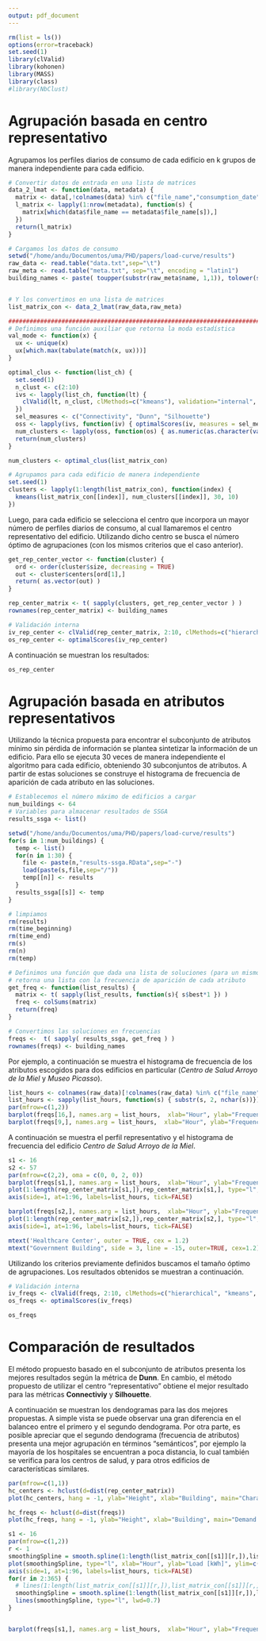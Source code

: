 ```yaml
---
output: pdf_document
---
```

```r
rm(list = ls())
options(error=traceback)
set.seed(1)
library(clValid)
library(kohonen)
library(MASS)
library(class)
#library(NbClust)
```



# Agrupación basada en centro representativo

Agrupamos los perfiles diarios de consumo de cada edificio en k grupos de manera independiente para cada edificio.

``` r
# Convertir datos de entrada en una lista de matrices
data_2_lmat <- function(data, metadata) {
  matrix <- data[,!colnames(data) %in% c("file_name","consumption_date")]
  l_matrix <- lapply(1:nrow(metadata), function(s) {
    matrix[which(data$file_name == metadata$file_name[s]),]
  })
  return(l_matrix)
}

# Cargamos los datos de consumo
setwd("/home/andu/Documentos/uma/PHD/papers/load-curve/results")
raw_data <- read.table("data.txt",sep="\t")
raw_meta <- read.table("meta.txt", sep="\t", encoding = "latin1")
building_names <- paste( toupper(substr(raw_meta$name, 1,1)), tolower(substr(raw_meta$name, 2,20)), sep="")


# Y los convertimos en una lista de matrices
list_matrix_con <- data_2_lmat(raw_data,raw_meta)

#######################################################################################
# Definimos una función auxiliar que retorna la moda estadística
val_mode <- function(x) {
  ux <- unique(x)
  ux[which.max(tabulate(match(x, ux)))]
}

optimal_clus <- function(list_ch) {
  set.seed(1)
  n_clust <- c(2:10)
  ivs <- lapply(list_ch, function(lt) {
    clValid(lt, n_clust, clMethods=c("kmeans"), validation="internal", maxitems=1000)
  })
  sel_measures <- c("Connectivity", "Dunn", "Silhouette")
  oss <- lapply(ivs, function(iv) { optimalScores(iv, measures = sel_measures) })
  num_clusters <- lapply(oss, function(os) { as.numeric(as.character(val_mode(os$Clusters))) })
  return(num_clusters)
}

num_clusters <- optimal_clus(list_matrix_con)

# Agrupamos para cada edificio de manera independiente
set.seed(1)
clusters <- lapply(1:length(list_matrix_con), function(index) {
  kmeans(list_matrix_con[[index]], num_clusters[[index]], 30, 10)
})


```


Luego, para cada edificio se selecciona el centro que incorpora un mayor número de perfiles diarios de consumo, al cual llamaremos el centro  representativo del edificio. Utilizando dicho centro se busca el número óptimo de agrupaciones (con los mismos criterios que el caso anterior).

``` r
get_rep_center_vector <- function(cluster) {
  ord <- order(cluster$size, decreasing = TRUE)
  out <- cluster$centers[ord[1],]
  return( as.vector(out) )
}

rep_center_matrix <- t( sapply(clusters, get_rep_center_vector ) )
rownames(rep_center_matrix) <- building_names

# Validación interna
iv_rep_center <- clValid(rep_center_matrix, 2:10, clMethods=c("hierarchical", "kmeans", "pam"), validation="internal")
os_rep_center <- optimalScores(iv_rep_center)

```

A continuación se muestran los resultados:

``` r
os_rep_center
```




# Agrupación basada en atributos representativos

Utilizando la técnica propuesta para encontrar el subconjunto de atributos mínimo sin pérdida de información se plantea sintetizar la información de un edificio. Para ello se ejecuta 30 veces de manera independiente el algoritmo para cada edificio, obteniendo 30 subconjuntos de atributos. A partir de estas soluciones se construye el histograma de frecuencia de aparición de cada atributo en las soluciones.

``` r
# Establecemos el número máximo de edificios a cargar
num_buildings <- 64
# Variables para almacenar resultados de SSGA
results_ssga <- list()

setwd("/home/andu/Documentos/uma/PHD/papers/load-curve/results")
for(s in 1:num_buildings) {
  temp <- list()
  for(n in 1:30) {
    file <- paste(n,"results-ssga.RData",sep="-")
    load(paste(s,file,sep="/"))
    temp[[n]] <- results
  }
  results_ssga[[s]] <- temp
}

# limpiamos
rm(results)
rm(time_beginning)
rm(time_end)
rm(s)
rm(n)
rm(temp)

# Definimos una función que dada una lista de soluciones (para un mismo edificio)
# retorna una lista con la frecuencia de aparición de cada atributo
get_freq <- function(list_results) {
  matrix <- t( sapply(list_results, function(s){ s$best*1 }) )
  freq <- colSums(matrix)
  return(freq)
}

# Convertimos las soluciones en frecuencias
freqs <-  t( sapply( results_ssga, get_freq ) )
rownames(freqs) <- building_names
```

Por ejemplo, a continuación se muestra el histograma de frecuencia de los atributos escogidos para dos edificios en particular (*Centro de Salud Arroyo de la Miel* y *Museo Picasso*).

``` r
list_hours <- colnames(raw_data)[!colnames(raw_data) %in% c("file_name","consumption_date")]
list_hours <- sapply(list_hours, function(s) { substr(s, 2, nchar(s))})
par(mfrow=c(1,2))
barplot(freqs[16,], names.arg = list_hours,  xlab="Hour", ylab="Frequency", main="Healthcare Center", ylim=c(0,30))
barplot(freqs[9,], names.arg = list_hours,  xlab="Hour", ylab="Frequency", main="Museum", ylim=c(0,30))
```

A continuación se muestra el perfil representativo y el histograma de frecuencia del edificio *Centro de Salud Arroyo de la Miel*.

``` r
s1 <- 16
s2 <- 57
par(mfrow=c(2,2), oma = c(0, 0, 2, 0))
barplot(freqs[s1,], names.arg = list_hours,  xlab="Hour", ylab="Frequency", ylim=c(0,30), main="Demand Footprint", cex.main=1)
plot(1:length(rep_center_matrix[s1,]),rep_center_matrix[s1,], type="l", xlab="Hour", ylab="Load [kWh]", ylim=c(0,max(rep_center_matrix[s1,])*1.2), main="Typical Load", cex.main=1, xaxt="n")
axis(side=1, at=1:96, labels=list_hours, tick=FALSE)

barplot(freqs[s2,], names.arg = list_hours,  xlab="Hour", ylab="Frequency", ylim=c(0,30), main="Demand Footprint", cex.main=1)
plot(1:length(rep_center_matrix[s2,]),rep_center_matrix[s2,], type="l", xlab="Hour", ylab="Load [kWh]", ylim=c(0,max(rep_center_matrix[s2,])*1.2), main="Typical Load", cex.main=1, xaxt="n")
axis(side=1, at=1:96, labels=list_hours, tick=FALSE)

mtext('Healthcare Center', outer = TRUE, cex = 1.2)
mtext("Government Building", side = 3, line = -15, outer=TRUE, cex=1.2)
```

Utilizando los criterios previamente definidos buscamos el tamaño óptimo de agrupaciones. Los resultados obtenidos se muestran a continuación.

``` r

# Validación interna 
iv_freqs <- clValid(freqs, 2:10, clMethods=c("hierarchical", "kmeans",  "pam"), validation="internal")
os_freqs <- optimalScores(iv_freqs)

```

``` r
os_freqs
```



# Comparación de resultados

El método propuesto basado en el subconjunto de atributos presenta los mejores resultados según la métrica de **Dunn**. En cambio, el método propuesto de utilizar el 
centro "representativo" obtiene el mejor resultado para las métricas **Connectiviy** y **Silhouette**.

A continuación se muestran los dendogramas para las dos mejores propuestas. A simple vista se puede observar una gran diferencia en el balanceo entre el primero y el segundo dendograma. Por otra parte, es posible apreciar que el segundo dendograma (frecuencia de atributos) presenta una mejor agrupación en términos "semánticos", por ejemplo la mayoría de los hospitales se encuentran a poca distancia, lo cual también se verifica para los centros de salud, y para otros edificios de características similares.


``` r
par(mfrow=c(1,1))
hc_centers <- hclust(d=dist(rep_center_matrix))
plot(hc_centers, hang = -1, ylab="Height", xlab="Building", main="Characteristic Typical Load Curve", sub="", cex=0.7)
```

``` r
hc_freqs <- hclust(d=dist(freqs))
plot(hc_freqs, hang = -1, ylab="Height", xlab="Building", main="Demand Footprint", sub="", cex=0.7)
```


``` r
s1 <- 16
par(mfrow=c(1,2))
r <- 1
smoothingSpline = smooth.spline(1:length(list_matrix_con[[s1]][r,]),list_matrix_con[[s1]][r,], spar=0.35)
plot(smoothingSpline, type="l", xlab="Hour", ylab="Load [kWh]", ylim=c(0,max(list_matrix_con[[s1]])*1.2), main="Daily Loads", cex.main=1, xaxt="n", lwd=0.7)
axis(side=1, at=1:96, labels=list_hours, tick=FALSE)
for(r in 2:365) {
  # lines(1:length(list_matrix_con[[s1]][r,]),list_matrix_con[[s1]][r,], type="l")
  smoothingSpline = smooth.spline(1:length(list_matrix_con[[s1]][r,]),list_matrix_con[[s1]][r,], spar=0.35)
  lines(smoothingSpline, type="l", lwd=0.7)
}


barplot(freqs[s1,], names.arg = list_hours,  xlab="Hour", ylab="Frequency", ylim=c(0,30), main="Demand Footprint", cex.main=1)

```

